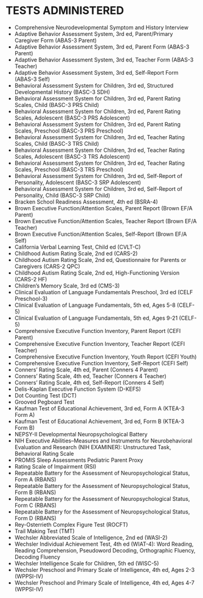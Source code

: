 # TESTS ADMINISTERED {#sec-tests}

- Comprehensive Neurodevelopmental Symptom and History Interview
- Adaptive Behavior Assessment System, 3rd ed, Parent/Primary Caregiver Form (ABAS-3 Parent)
- Adaptive Behavior Assessment System, 3rd ed, Parent Form (ABAS-3 Parent)
- Adaptive Behavior Assessment System, 3rd ed, Teacher Form (ABAS-3 Teacher)
- Adaptive Behavior Assessment System, 3rd ed, Self-Report Form (ABAS-3 Self)
- Behavioral Assessment System for Children, 3rd ed, Structured Developmental History (BASC-3 SDH)
- Behavioral Assessment System for Children, 3rd ed, Parent Rating Scales, Child (BASC-3 PRS Child)
- Behavioral Assessment System for Children, 3rd ed, Parent Rating Scales, Adolescent (BASC-3 PRS Adolescent)
- Behavioral Assessment System for Children, 3rd ed, Parent Rating Scales, Preschool (BASC-3 PRS Preschool)
- Behavioral Assessment System for Children, 3rd ed, Teacher Rating Scales, Child (BASC-3 TRS Child)
- Behavioral Assessment System for Children, 3rd ed, Teacher Rating Scales, Adolescent (BASC-3 TRS Adolescent)
- Behavioral Assessment System for Children, 3rd ed, Teacher Rating Scales, Preschool (BASC-3 TRS Preschool)
- Behavioral Assessment System for Children, 3rd ed, Self-Report of Personality, Adolescent (BASC-3 SRP Adolescent)
- Behavioral Assessment System for Children, 3rd ed, Self-Report of Personality, Child (BASC-3 SRP Child)
- Bracken School Readiness Assessment, 4th ed (BSRA-4)
- Brown Executive Function/Attention Scales, Parent Report (Brown EF/A Parent)
- Brown Executive Function/Attention Scales, Teacher Report (Brown EF/A Teacher)
- Brown Executive Function/Attention Scales, Self-Report (Brown EF/A Self)
- California Verbal Learning Test, Child ed (CVLT-C)
- Childhood Autism Rating Scale, 2nd ed (CARS-2)
- Childhood Autism Rating Scale, 2nd ed, Questionnaire for Parents or Caregivers (CARS-2 QPC)
- Childhood Autism Rating Scale, 2nd ed, High-Functioning Version (CARS-2 HF)
- Children's Memory Scale, 3rd ed (CMS-3)
- Clinical Evaluation of Language Fundamentals Preschool, 3rd ed (CELF Preschool-3)
- Clinical Evaluation of Language Fundamentals, 5th ed, Ages 5-8 (CELF-5)
- Clinical Evaluation of Language Fundamentals, 5th ed, Ages 9-21 (CELF-5)
- Comprehensive Executive Function Inventory, Parent Report (CEFI Parent)
- Comprehensive Executive Function Inventory, Teacher Report (CEFI Teacher)
- Comprehensive Executive Function Inventory, Youth Report (CEFI Youth)
- Comprehensive Executive Function Inventory, Self-Report (CEFI Self)
- Conners' Rating Scale, 4th ed, Parent (Conners 4 Parent)
- Conners' Rating Scale, 4th ed, Teacher (Conners 4 Teacher)
- Conners' Rating Scale, 4th ed, Self-Report (Conners 4 Self)
- Delis-Kaplan Executive Function System (D-KEFS)
- Dot Counting Test (DCT)
- Grooved Pegboard Test
- Kaufman Test of Educational Achievement, 3rd ed, Form A (KTEA-3 Form A)
- Kaufman Test of Educational Achievement, 3rd ed, Form B (KTEA-3 Form B)
- NEPSY-II Developmental Neuropsychological Battery
- NIH Executive Abilities--Measures and Instruments for Neurobehavioral Evaluation and Research (NIH EXAMINER): Unstructured Task, Behavioral Rating Scale
- PROMIS Sleep Assessments Pediatric Parent Proxy
- Rating Scale of Impairment (RSI)
- Repeatable Battery for the Assessment of Neuropsychological Status, Form A (RBANS)
- Repeatable Battery for the Assessment of Neuropsychological Status, Form B (RBANS)
- Repeatable Battery for the Assessment of Neuropsychological Status, Form C (RBANS)
- Repeatable Battery for the Assessment of Neuropsychological Status, Form D (RBANS)
- Rey-Osterrieth Complex Figure Test (ROCFT)
- Trail Making Test (TMT)
- Wechsler Abbreviated Scale of Intelligence, 2nd ed (WASI-2)
- Wechsler Individual Achievement Test, 4th ed (WIAT-4): Word Reading, Reading Comprehension, Pseudoword Decoding, Orthographic Fluency, Decoding Fluency
- Wechsler Intelligence Scale for Children, 5th ed (WISC-5)
- Wechsler Preschool and Primary Scale of Intelligence, 4th ed, Ages 2-3 (WPPSI-IV)
- Wechsler Preschool and Primary Scale of Intelligence, 4th ed, Ages 4-7 (WPPSI-IV)
